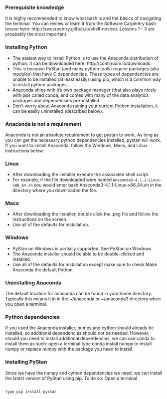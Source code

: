 ### Prerequisite knowledge
It is highly recommended to know what bash is and the basics of navigating the terminal. You can review or learn it from the Software Carpentry bash lesson here: http://swcarpentry.github.io/shell-novice/.
Lessons 1 - 3 are proabably the most important.

### Installing Python
* The easiest way to install Python is to use the Anaconda distribution of python. It can be downloaded here: http://continuum.io/downloads.
* This is because PyStan (and many python tools) require packages (aka modules) that have C dependencies. These types of dependencies are unable to be installed (at least easily) using pip, which is a common way to install python packages. 
* Anaconda ships with it’s own package manager (that also plays nicely with pip) called conda, and comes with many of the data analytics packages and dependencies pre-installed.
* Don’t worry about Anaconda ruining your current Python installation, it can be easily uninstalled (described below).

### Anaconda is not a requirement
Anaconda is not an absolute requirement to get pystan to work. As long as you can get the necessary python dependencies installed, pystan will work. If you want to install Anaconda, follow the Windows, Macs, and Linux instructions below.

### Linux
* After downloading the installer execute the associated shell script. 
* For example, if the file downloaded were named ``Anaconda3-4.1.1-Linux-x86_64.sh`` you would enter bash Anaconda3-4.1.1-Linux-x86_64.sh in the directory where you downloaded the file.

### Macs
* After downloading the installer, double click the .pkg file and follow the instructions on the screen.
* Use all of the defaults for installation.

### Windows
* PyStan on Windows is partially supported. See PyStan on Windows.
* The Anaconda installer should be able to be double-clicked and installed.
* Use all of the defaults for installation except make sure to check Make Anaconda the default Python.

### Uninstalling Anaconda
The default location for anaconda can be found in your home directory. Typically this means it in in the ~/anaconda or ~/anaconda3 directory when you open a terminal.

### Python dependencies
If you used the Anaconda installer, numpy and cython should already be installed, so additional dependencies should not be needed. However, should you need to install additional dependencies, we can use conda to install them as such:
open a terminal
type conda install numpy to install numpy or replace numpy with the package you need to install

### Installing PyStan
Since we have the numpy and cython dependencies we need, we can install the latest version of PyStan using pip. To do so:
Open a terminal
<pre><code>
type pip install pystan
</code></pre>
